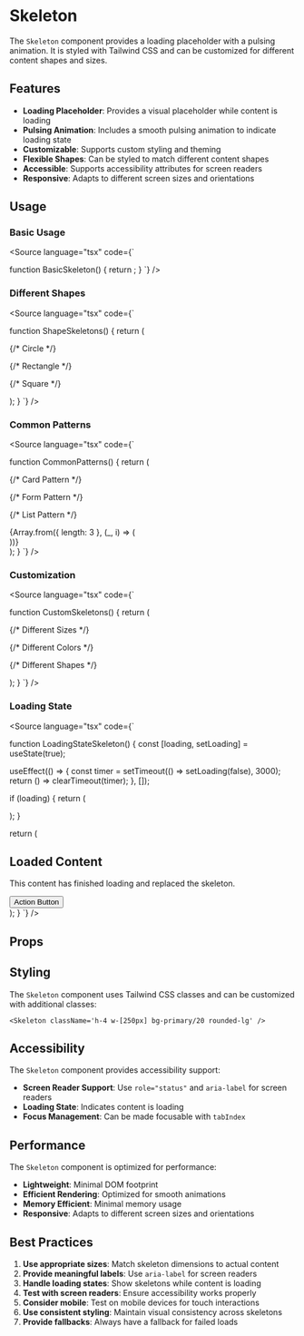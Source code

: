 

<Meta of={SkeletonStories} />

# Skeleton

The `Skeleton` component provides a loading placeholder with a pulsing animation. It is styled with Tailwind CSS and can be customized for different content shapes and sizes.

## Features

- **Loading Placeholder**: Provides a visual placeholder while content is loading
- **Pulsing Animation**: Includes a smooth pulsing animation to indicate loading state
- **Customizable**: Supports custom styling and theming
- **Flexible Shapes**: Can be styled to match different content shapes
- **Accessible**: Supports accessibility attributes for screen readers
- **Responsive**: Adapts to different screen sizes and orientations

## Usage

### Basic Usage

<Canvas of={SkeletonStories.Default} />

<Source
  language="tsx"
  code={`

function BasicSkeleton() {
return <Skeleton className="h-4 w-[250px]" />;
}
`}
/>

### Different Shapes

<Canvas of={SkeletonStories.DifferentShapes} />

<Source
  language="tsx"
  code={`

function ShapeSkeletons() {
return (

<div className='space-y-4'>
  {/* Circle */}
  <Skeleton className='h-12 w-12 rounded-full' />

{/* Rectangle */}

<Skeleton className='h-4 w-[350px]' />

{/* Square */}

  <Skeleton className='h-12 w-12' />
</div>
); } `} />

### Common Patterns

<Canvas of={SkeletonStories.CommonPatterns} />

<Source
  language="tsx"
  code={`

function CommonPatterns() {
return (

<div className="space-y-6">
  {/* Card Pattern */}
  <div className='flex items-center space-x-4'>
    <Skeleton className='h-12 w-12 rounded-full' />
    <div className='space-y-2'>
      <Skeleton className='h-4 w-[250px]' />
      <Skeleton className='h-4 w-[200px]' />
    </div>
  </div>

{/* Form Pattern */}

<div className='space-y-4'>
  <div className='space-y-2'>
    <Skeleton className='h-4 w-[100px]' />
    <Skeleton className='h-10 w-full' />
  </div>
  <div className='space-y-2'>
    <Skeleton className='h-4 w-[120px]' />
    <Skeleton className='h-10 w-full' />
  </div>
  <Skeleton className='h-10 w-[100px]' />
</div>

{/* List Pattern */}

  <div className="space-y-3">
    {Array.from({ length: 3 }, (_, i) => (
      <div key={i} className="flex items-center space-x-4">
        <Skeleton className="h-10 w-10 rounded-full" />
        <div className="space-y-2">
          <Skeleton className="h-4 w-[200px]" />
          <Skeleton className="h-3 w-[150px]" />
        </div>
      </div>
    ))}
  </div>
</div>
); } `} />

### Customization

<Canvas of={SkeletonStories.Customization} />

<Source
  language="tsx"
  code={`

function CustomSkeletons() {
return (

<div className="space-y-6">
  {/* Different Sizes */}
  <div className='space-y-4'>
    <Skeleton className='h-2 w-[250px]' />
    <Skeleton className='h-4 w-[250px]' />
    <Skeleton className='h-6 w-[250px]' />
    <Skeleton className='h-8 w-[250px]' />
  </div>

{/* Different Colors */}

<div className='space-y-4'>
  <Skeleton className='h-4 w-[250px] bg-primary/20' />
  <Skeleton className='h-4 w-[250px] bg-secondary/20' />
  <Skeleton className='h-4 w-[250px] bg-accent/20' />
</div>

{/* Different Shapes */}

  <div className='space-y-4'>
    <Skeleton className='h-4 w-[250px] rounded-none' />
    <Skeleton className='h-4 w-[250px] rounded-md' />
    <Skeleton className='h-4 w-[250px] rounded-lg' />
    <Skeleton className='h-4 w-[250px] rounded-full' />
  </div>
</div>
); } `} />

### Loading State

<Canvas of={SkeletonStories.LoadingState} />

<Source
  language="tsx"
  code={`

function LoadingStateSkeleton() {
const [loading, setLoading] = useState(true);

useEffect(() => {
const timer = setTimeout(() => setLoading(false), 3000);
return () => clearTimeout(timer);
}, []);

if (loading) {
return (

<div className='space-y-4'>
  <Skeleton className='h-6 w-[200px]' />
  <div className='space-y-2'>
    <Skeleton className='h-4 w-full' />
    <Skeleton className='h-4 w-3/4' />
  </div>
  <Skeleton className='h-10 w-[100px]' />
</div>
); }

return (

<div className='space-y-4'>
  <h2 className='text-xl font-semibold'>Loaded Content</h2>
  <p className='text-gray-600'>This content has finished loading and replaced the skeleton.</p>
  <button className='px-4 py-2 bg-blue-500 text-white rounded'>Action Button</button>
</div>
); } `} />

## Props

<Controls of={SkeletonStories.Default} />

## Styling

The `Skeleton` component uses Tailwind CSS classes and can be customized with additional classes:

```tsx
<Skeleton className='h-4 w-[250px] bg-primary/20 rounded-lg' />
```

## Accessibility

The `Skeleton` component provides accessibility support:

- **Screen Reader Support**: Use `role="status"` and `aria-label` for screen readers
- **Loading State**: Indicates content is loading
- **Focus Management**: Can be made focusable with `tabIndex`

## Performance

The `Skeleton` component is optimized for performance:

- **Lightweight**: Minimal DOM footprint
- **Efficient Rendering**: Optimized for smooth animations
- **Memory Efficient**: Minimal memory usage
- **Responsive**: Adapts to different screen sizes and orientations

## Best Practices

1. **Use appropriate sizes**: Match skeleton dimensions to actual content
2. **Provide meaningful labels**: Use `aria-label` for screen readers
3. **Handle loading states**: Show skeletons while content is loading
4. **Test with screen readers**: Ensure accessibility works properly
5. **Consider mobile**: Test on mobile devices for touch interactions
6. **Use consistent styling**: Maintain visual consistency across skeletons
7. **Provide fallbacks**: Always have a fallback for failed loads
